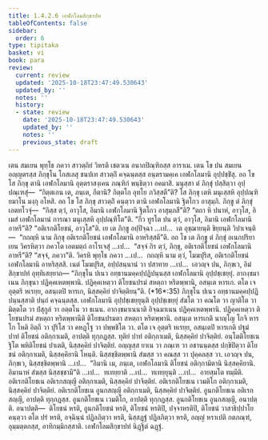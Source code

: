 ```yaml
---
title: 1.4.2.6 เอฬกโลมสิกฺขาปท
tableOfContents: false
sidebar:
  order: 6
type: tipitaka
basket: vi
book: para
review:
  current: review
  updated: '2025-10-18T23:47:49.530643'
  updated_by: ''
  notes: ''
  history:
  - state: review
    date: '2025-10-18T23:47:49.530643'
    updated_by: ''
    notes: ''
    previous_state: draft
---
```



<DynamicBreadcrumb />


<ReviewStatus review={frontmatter.review} showDetails={true} />

<HypothesisAnnotation frontmatter={frontmatter} />

<Division number="571" book="para" e="ch" v="1" p="340">

<Paragraph number="2176" book="para">
เตน สมเยน พุทฺโธ ภควา สาวตฺถิยํ วิหรติ เชตวเน อนาถปิณฺฑิกสฺส อาราเม. เตน โข ปน สมเยน อญฺญตรสฺส ภิกฺขุโน โกสเลสุ ชนปเท สาวตฺถิํ คจฺฉนฺตสฺส อนฺตรามคฺเค เอฬกโลมานิ อุปฺปชฺชิํสุ. อถ โข โส ภิกฺขุ ตานิ เอฬกโลมานิ อุตฺตราสงฺเคน ภณฺฑิกํ พนฺธิตฺวา อคมาสิ. มนุสฺสา ตํ ภิกฺขุํ ปสฺสิตฺวา อุปฺปณฺเฑสุํ—  “กิตฺตเกน เต, ภนฺเต, กีตานิ? กิตฺตโก อุทโย ภวิสฺสตี”ติ? โส ภิกฺขุ เตหิ มนุเสฺสหิ อุปฺปณฺฑิยมาโน มงฺกุ อโหสิ. อถ โข โส ภิกฺขุ สาวตฺถิํ คนฺตฺวา ตานิ เอฬกโลมานิ ฐิตโกว อาสุมฺภิ. ภิกฺขู ตํ ภิกฺขุํ เอตทโวจุํ—  “กิสฺส ตฺวํ, อาวุโส, อิมานิ เอฬกโลมานิ ฐิตโกว อาสุมฺภสี”ติ? “ตถา หิ ปนาหํ, อาวุโส, อิเมสํ เอฬกโลมานํ การณา มนุเสฺสหิ อุปฺปณฺฑิโต”ติ. “กีว ทูรโต ปน ตฺวํ, อาวุโส, อิมานิ เอฬกโลมานิ อาหรี”ติ? “อติเรกติโยชนํ, อาวุโส”ติ. เย เต ภิกฺขู อปฺปิจฺฉา …เป…  เต อุชฺฌายนฺติ ขิยฺยนฺติ วิปาเจนฺติ—  “กถญฺหิ นาม ภิกฺขุ อติเรกติโยชนํ เอฬกโลมานิ อาหริสฺสตี”ติ.
</Paragraph>

<Paragraph number="2177" book="para">
อถ โข เต ภิกฺขู ตํ ภิกฺขุํ อเนกปริยาเยน วิครหิตฺวา ภควโต เอตมตฺถํ อาโรเจสุํ …เป…  “สจฺจํ กิร ตฺวํ, ภิกฺขุ, อติเรกติโยชนํ เอฬกโลมานิ อาหรี”ติ? “สจฺจํ, ภควา”ติ. วิครหิ พุทฺโธ ภควา …เป…  กถญฺหิ นาม ตฺวํ, โมฆปุริส, อติเรกติโยชนํ เอฬกโลมานิ อาหริสฺสสิ. เนตํ โมฆปุริส, อปฺปสนฺนานํ วา ปสาทาย …เป…  เอวญฺจ ปน, ภิกฺขเว, อิมํ สิกฺขาปทํ อุทฺทิเสยฺยาถ—
</Paragraph>

</Division>
<Division number="572" book="para" e="ch" v="1" p="340">

<Paragraph number="2178" book="para">
<Emphasis>“ภิกฺขุโน ปเนว อทฺธานมคฺคปฺปฏิปนฺนสฺส เอฬกโลมานิ อุปฺปชฺเชยฺยุํ. อากงฺขมาเนน ภิกฺขุนา ปฏิคฺคเหตพฺพานิ. ปฏิคฺคเหตฺวา ติโยชนปรมํ สหตฺถา หริตพฺพานิ, อสนฺเต หารเก. ตโต เจ อุตฺตริ หเรยฺย, อสนฺเตปิ หารเก, นิสฺสคฺคิยํ ปาจิตฺติยนฺ”</Emphasis>ติ. (*16*:<Emphasis>35</Emphasis>)
</Paragraph>

</Division>
<Division number="573" book="para" e="ch" v="1" p="340">

<Paragraph number="2179" book="para">
<Emphasis>ภิกฺขุโน ปเนว อทฺธานมคฺคปฺปฏิปนฺนสฺสา</Emphasis>ติ ปนฺถํ คจฺฉนฺตสฺส.
</Paragraph>

<Paragraph number="2180" book="para">
<Emphasis>เอฬกโลมานิ อุปฺปชฺเชยฺยุนฺ</Emphasis>ติ อุปฺปชฺเชยฺยุํ สํฆโต วา คณโต วา ญาติโต วา มิตฺตโต วา ปํสุกูลํ วา อตฺตโน วา ธเนน.
</Paragraph>

<Paragraph number="2181" book="para">
<Emphasis>อากงฺขมาเนนา</Emphasis>ติ อิจฺฉมาเนน ปฏิคฺคเหตพฺพานิ.
</Paragraph>

<Paragraph number="2182" book="para">
<Emphasis>ปฏิคฺคเหตฺวา ติโยชนปรมํ สหตฺถา หริตพฺพานี</Emphasis>ติ ติโยชนปรมตา สหตฺถา หริตพฺพานิ.
</Paragraph>

<Paragraph number="2183" book="para">
<Emphasis>อสนฺเต หารเก</Emphasis>ติ นาญฺโญ โกจิ หารโก โหติ อิตฺถี วา ปุริโส วา คหฏฺโฐ วา ปพฺพชิโต วา.
</Paragraph>

<Paragraph number="2184" book="para">
<Emphasis>ตโต เจ อุตฺตริ หเรยฺย, อสนฺเตปิ หารเก</Emphasis>ติ ปฐมํ ปาทํ ติโยชนํ อติกฺกาเมติ, อาปตฺติ ทุกฺกฏสฺส. ทุติยํ ปาทํ อติกฺกาเมติ, นิสฺสคฺคิยํ ปาจิตฺติยํ. อนฺโตติโยชเน ฐิโต พหิติโยชนํ ปาเตติ, นิสฺสคฺคิยํ ปาจิตฺติยํ. อญฺญสฺส ยาเน วา ภณฺเฑ วา อชานนฺตสฺส ปกฺขิปิตฺวา ติโยชนํ อติกฺกาเมติ, นิสฺสคฺคิยานิ โหนฺติ. นิสฺสชฺชิตพฺพานิ สํฆสฺส วา คณสฺส วา ปุคฺคลสฺส วา. เอวญฺจ ปน, ภิกฺขเว, นิสฺสชฺชิตพฺพานิ …เป…  “อิมานิ เม, ภนฺเต, เอฬกโลมานิ ติโยชนํ อติกฺกามิตานิ นิสฺสคฺคิยานิ. อิมานาหํ สํฆสฺส นิสฺสชฺชามี”ติ …เป…  ทเทยฺยาติ …เป…  ทเทยฺยุนฺติ …เป…  อายสฺมโต ทมฺมีติ.
</Paragraph>

</Division>
<Division number="574" book="para" e="ch" v="1" p="341">

<Paragraph number="2185" book="para">
อติเรกติโยชเน อติเรกสญฺญี อติกฺกาเมติ, นิสฺสคฺคิยํ ปาจิตฺติยํ. อติเรกติโยชเน เวมติโก อติกฺกาเมติ, นิสฺสคฺคิยํ ปาจิตฺติยํ. อติเรกติโยชเน อูนกสญฺญี อติกฺกาเมติ, นิสฺสคฺคิยํ ปาจิตฺติยํ.
</Paragraph>

<Paragraph number="2186" book="para">
อูนกติโยชเน อติเรกสญฺญี, อาปตฺติ ทุกฺกฏสฺส. อูนกติโยชเน เวมติโก, อาปตฺติ ทุกฺกฏสฺส. อูนกติโยชเน อูนกสญฺญี, อนาปตฺติ.
</Paragraph>

</Division>
<Division number="575" book="para" e="ch" v="1" p="341">

<Paragraph number="2187" book="para">
อนาปตฺติ—  ติโยชนํ หรติ, อูนกติโยชนํ หรติ, ติโยชนํ หรติปิ, ปจฺจาหรติปิ, ติโยชนํ วาสาธิปฺปาโย คนฺตฺวา ตโต ปรํ หรติ, อจฺฉินฺนํ ปฏิลภิตฺวา หรติ, นิสฺสฏฺฐํ ปฏิลภิตฺวา หรติ, อญฺญํ หราเปติ กตภณฺฑํ, อุมฺมตฺตกสฺส, อาทิกมฺมิกสฺสาติ.

</Paragraph>
</Division>

<Paragraph number="2188" type="center" book="para">
เอฬกโลมสิกฺขาปทํ นิฏฺฐิตํ ฉฏฺฐํ.
</Paragraph>